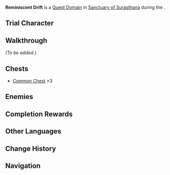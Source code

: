 {{Stub}}
{{Domain Infobox
|image        = Domain Reminiscent Drift.png
|trial        = Wanderer
|type         = Quest
|description  = The memories of a certain puppet. He can be The Balladeer, Harbinger of the Fatui, and he can also be the kabukimono who was once sighted in Tatarasuna.
|region       = Sumeru
|subregion    = Dharma Forest
|area         = Avidya Forest
|subarea      = Sumeru City
|requiredAR   = 
|recLevel     = WL-dependent
|quest        = The Kabukimono's Finale
|quest_type   = Archon
}}
'''Reminiscent Drift''' is a [[Quest Domain]] in [[Sanctuary of Surasthana]] during the {{Quest|The Kabukimono's Finale}}.

==Trial Character==
{{Transclude|The Kabukimono's Finale|Trial Character}}

==Walkthrough==
''(To be added.)''

==Chests==
* [[Common Chest]] ×3

==Enemies==
{{Enemy List|Fatui Skirmisher - Anemoboxer Vanguard;Fatui Skirmisher - Geochanter Bracer;Fatui Skirmisher - Electrohammer Vanguard;Fatui Skirmisher - Hydrogunner Legionnaire;Fatui Electro Cicin Mage;Fatui Pyro Agent;Mirror Maiden|x=0}}

==Completion Rewards==
{{Card|Vayuda Turquoise Fragment|1}}
{{Card|Adventurer's Experience|2}}
{{Card|Mystic Enhancement Ore|2}}
{{Card|Mora|10,000}}
<!--
==Video Guides==
-->

==Other Languages==
{{Other Languages
|en      = Reminiscent Drift
|zhs     = 漂浮的回忆
|zhs_rm  = Piāofú de Huíyì
|zht     = 漂浮的回憶
|zht_rm  = Piāofú de Huíyì
|zh_tl   = Drifting Memories
|ja      = 漂う記憶
|ja_rm   = Tadayou Kioku
|ja_tl   = Drifting Memories
|ko      = 떠도는 기억
|ko_rm   = Tteodoneun Gieok
|ko_tl   = Wandering Memories
|es      = Recuerdos fluctuantes
|es_tl   = Fluctuating Memories
|fr      = Dérive réminiscente
|fr_tl   = Reminiscent Drift
|ru      = Дрейфующие воспоминания
|ru_tl   = Drifting Memories
|th      = ความทรงจำอันล่องลอย
|th_rm   = 
|th_tl   = 
|vi      = Hồi Ức Trôi Nổi
|vi_tl   = 
|de      = Treibende Erinnerungen
|de_tl   = Drifting Memories
|id      = Reminiscent Drift
|pt      = Recordações à Deriva
|pt_tl   = 
|tr      = Sürüklenen Hatıralar
|tr_tl   = 
|it      = Deriva reminiscente
|it_tl   = Reminiscent Drift
}}

==Change History==
{{Change History|3.3}}

==Navigation==
{{Domain Navbox|Temporary}}